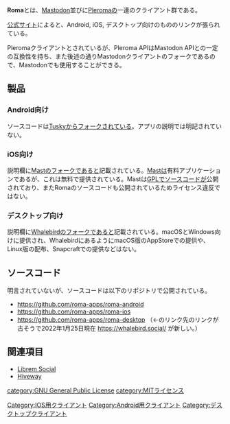 {{stub}}
'''Roma'''とは、[[Mastodon]]並びに[[Pleroma]]の一連のクライアント群である。

[https://pleroma.com 公式サイト]によると、Android, iOS, デスクトップ向けのもののリンクが張られている。

Pleromaクライアントとされているが、Pleroma APIはMastodon APIとの一定の互換性を持ち、また後述の通りMastodonクライアントのフォークであるので、Mastodonでも使用することができる。

==製品==

===Android向け===
ソースコードは[[Tusky]]からフォークされている。アプリの説明では明記されていない。

===iOS向け===
説明欄に[[Mast]]のフォークであると記載されている。[[Mast]]は有料アプリケーションであるが、これは無料で提供されている。Mastは[[GPL]]でソースコードが公開されており、またRomaのソースコードも公開されているためライセンス違反ではない。

===デスクトップ向け===
説明欄に[[Whalebird]]のフォークであると記載されている。macOSとWindows向けに提供され、WhalebirdにあるようにmacOS版のAppStoreでの提供や、Linux版の配布、Snapcraftでの提供などはない。

==ソースコード==
明言されていないが、ソースコードは以下のリポジトリで公開されている。
* https://github.com/roma-apps/roma-android
* https://github.com/roma-apps/roma-ios
* https://github.com/roma-apps/roma-desktop （←のリンク先のリンクが古そうで2022年1月25日現在 https://whalebird.social/ が新しい。）

==関連項目==
* [[Librem Social]]
* [[Hiveway]]

{{DEFAULTSORT:roma}}

[[Category:IOS用クライアント]]
[[Category:Android用クライアント]]
[[Category:デスクトップクライアント]]
[[category:GNU General Public License]]
[[category:MITライセンス]]